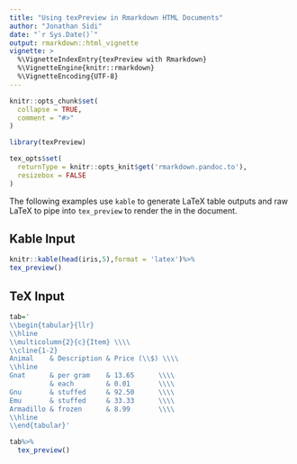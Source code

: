 ```yaml
---
title: "Using texPreview in Rmarkdown HTML Documents"
author: "Jonathan Sidi"
date: "`r Sys.Date()`"
output: rmarkdown::html_vignette
vignette: >
  %\VignetteIndexEntry{texPreview with Rmarkdown}
  %\VignetteEngine{knitr::rmarkdown}
  %\VignetteEncoding{UTF-8}
---
```


```r
knitr::opts_chunk$set(
  collapse = TRUE,
  comment = "#>"
)
```

```r
library(texPreview)

tex_opts$set(
  returnType = knitr::opts_knit$get('rmarkdown.pandoc.to'),
  resizebox = FALSE  
)

```

The following examples use `kable` to generate LaTeX table outputs and raw LaTeX to pipe into `tex_preview` to render the in the document.

## Kable Input

```r

knitr::kable(head(iris,5),format = 'latex')%>%
tex_preview()

```

## TeX Input

```r
tab='
\\begin{tabular}{llr}
\\hline
\\multicolumn{2}{c}{Item} \\\\
\\cline{1-2}
Animal    & Description & Price (\\$) \\\\
\\hline
Gnat      & per gram    & 13.65      \\\\
          & each        & 0.01       \\\\
Gnu       & stuffed     & 92.50      \\\\
Emu       & stuffed     & 33.33      \\\\
Armadillo & frozen      & 8.99       \\\\
\\hline
\\end{tabular}'

tab%>%
  tex_preview()

```
